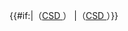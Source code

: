 <tr><td>{{{1}}}<td>{{#if:{{Delete/desc|{{delete/code|{{{1|}}}}}|hidden=}}|<span title="{{Delete/desc|{{delete/code|{{{1|}}}}}|hidden=}}">{{delete/reason|{{{1}}}}}（[[Wikipedia:快速删除守则#{{{1}}}|CSD {{{1}}}]]）
</span>|{{delete/reason|{{{1}}}}}（[[Wikipedia:快速删除守则#{{{1}}}|CSD {{{1}}}]]）}}